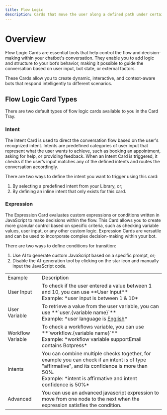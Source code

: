 ```yaml
---
title: Flow Logic
description: Cards that move the user along a defined path under certain conditions.
---
```


# Overview

Flow Logic Cards are essential tools that help control the flow and decision-making within your chatbot's conversation. They enable you to add logic and structure to your bot’s behavior, making it possible to guide the conversation based on user input, bot state, or external factors.

These Cards allow you to create dynamic, interactive, and context-aware bots that respond intelligently to different scenarios.

## Flow Logic Card Types

There are two default types of flow logic cards available to you in the Card Tray.

### Intent

The Intent Card is used to direct the conversation flow based on the user's recognized intent. Intents are predefined categories of user input that represent what the user wants to achieve, such as booking an appointment, asking for help, or providing feedback. When an Intent Card is triggered, it checks if the user’s input matches any of the defined intents and routes the conversation accordingly.

There are two ways to define the intent you want to trigger using this card:

1. By selecting a predefined intent from your Library, or;
2. By defining an inline intent that only exists for this card.

### Expression

The Expression Card evaluates custom expressions or conditions written in JavaScript to make decisions within the flow. This Card allows you to create more granular control based on specific criteria, such as checking variable values, user input, or any other custom logic. Expression Cards are versatile and can be used to incorporate complex decision-making within your bot.

There are two ways to define conditions for transition:

1. Use AI to generate custom JavaScript based on a specific prompt, or;
2. Disable the AI-generation tool by clicking on the star icon and manually input the JavaScript code.

<table>
  <tr>
    <td>Example</td>
    <td>Description</td>
  </tr>
  <tr>
    <td>User Input</td>
    <td>
      To check if the user entered a value between 1 and 10, you can use **User Input** <br/>Example: *user input is between 1 & 10*
    </td>
  </tr>
  <tr>
    <td>User Variable</td>
    <td>
      To retrieve a value from the user variable, you can use **`user.{variable name}`** <br/>
      Example: *user language is <u>English</u>*
    </td>
  </tr>
  <tr>
    <td>Workflow Variable</td>
    <td>
      To check a workflows variable, you can use **`workflow.{variable name}`**<br/>
      Example: *workflow variable supportEmail contains Botpress*
    </td>
  </tr>
  <tr>
    <td>Intents</td>
    <td>
      You can combine multiple checks together, for example you can check if an intent is of type "affirmative", and its confidence is more than 50%. <br/>
      Example: *intent is affirmative and intent confidence is 50%*
    </td>
  </tr>
  <tr>
    <td>Advanced</td>
    <td>
      You can use an advanced javascript expression to move from one node to the next when the expression satisfies the condition.
    </td>
  </tr>
</table>
